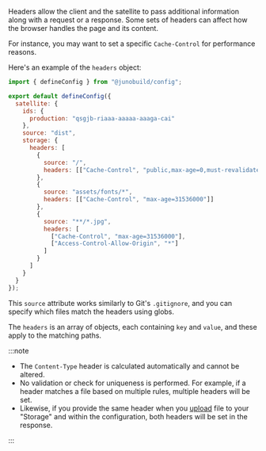 Headers allow the client and the satellite to pass additional information along with a request or a response. Some sets of headers can affect how the browser handles the page and its content.

For instance, you may want to set a specific `Cache-Control` for performance reasons.

Here's an example of the `headers` object:

```javascript title="juno.config.js"
import { defineConfig } from "@junobuild/config";

export default defineConfig({
  satellite: {
    ids: {
      production: "qsgjb-riaaa-aaaaa-aaaga-cai"
    },
    source: "dist",
    storage: {
      headers: [
        {
          source: "/",
          headers: [["Cache-Control", "public,max-age=0,must-revalidate"]]
        },
        {
          source: "assets/fonts/*",
          headers: [["Cache-Control", "max-age=31536000"]]
        },
        {
          source: "**/*.jpg",
          headers: [
            ["Cache-Control", "max-age=31536000"],
            ["Access-Control-Allow-Origin", "*"]
          ]
        }
      ]
    }
  }
});
```

This `source` attribute works similarly to Git's `.gitignore`, and you can specify which files match the headers using globs.

The `headers` is an array of objects, each containing `key` and `value`, and these apply to the matching paths.

:::note

- The `Content-Type` header is calculated automatically and cannot be altered.
- No validation or check for uniqueness is performed. For example, if a header matches a file based on multiple rules, multiple headers will be set.
- Likewise, if you provide the same header when you [upload](https://juno.build/docs/build/storage#upload-asset) file to your "Storage" and within the configuration, both headers will be set in the response.

:::
